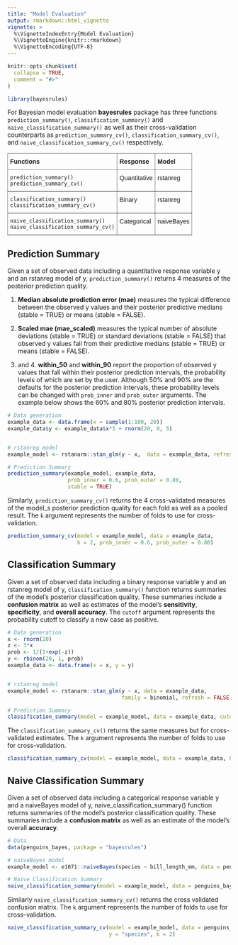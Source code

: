 ```yaml
---
title: "Model Evaluation"
output: rmarkdown::html_vignette
vignette: >
  %\VignetteIndexEntry{Model Evaluation}
  %\VignetteEngine{knitr::rmarkdown}
  %\VignetteEncoding{UTF-8}
---
```


```r
knitr::opts_chunk$set(
  collapse = TRUE,
  comment = "#>"
)
```


```r
library(bayesrules)
```

For Bayesian model evaluation **bayesrules** package has three functions `prediction_summary()`, 
`classification_summary()` and `naive_classification_summary()` as well as their cross-validation counterparts as `prediction_summary_cv()`, `classification_summary_cv()`, and `naive_classification_summary_cv()` respectively. 


<style type="text/css">
.tg  {border-collapse:collapse;border-spacing:0;}
.tg td{border-color:black;border-style:solid;border-width:1px;font-family:Arial, sans-serif;font-size:14px;
  overflow:hidden;padding:10px 5px;word-break:normal;}
.tg th{border-color:black;border-style:solid;border-width:1px;font-family:Arial, sans-serif;font-size:14px;
  font-weight:normal;overflow:hidden;padding:10px 5px;word-break:normal;}
.tg .tg-0pky{border-color:inherit;text-align:left;vertical-align:top}
</style>
<table class="tg">
<thead>
  <tr>
    <th class="tg-0pky">**Functions**</th>
    <th class="tg-0pky">**Response**</th>
    <th class="tg-0pky">**Model**</th>
  </tr>
</thead>
<tbody>
  <tr>
    <td class="tg-0pky">`prediction_summary()`<br>`prediction_summary_cv()`</td>
    <td class="tg-0pky">Quantitative</td>
    <td class="tg-0pky">rstanreg</td>
  </tr>
  <tr>
    <td class="tg-0pky">`classification_summary()`<br>`classification_summary_cv()`</td>
    <td class="tg-0pky">Binary</td>
    <td class="tg-0pky">rstanreg</td>
  </tr>
  <tr>
    <td class="tg-0pky">`naive_classification_summary()`<br>`naive_classification_summary_cv()`</td>
    <td class="tg-0pky">Categorical</td>
    <td class="tg-0pky">naiveBayes</td>
  </tr>
</tbody>
</table>

## Prediction Summary

Given a set of observed data including a quantitative response variable y and an rstanreg model of y, `prediction_summary()` returns 4 measures of the posterior prediction quality. 

1. **Median absolute prediction error (mae)** measures the typical difference between the observed y values and their posterior predictive medians (stable = TRUE) or means (stable = FALSE). 

2. **Scaled mae (mae_scaled)** measures the typical number of absolute deviations (stable = TRUE) or standard deviations (stable = FALSE) that observed y values fall from their predictive medians (stable = TRUE) or means (stable = FALSE). 

3. and 4. **within_50** and **within_90** report the proportion of observed y values that fall within their posterior prediction intervals, the probability levels of which are set by the user. 
Although 50% and 90% are the defaults for the posterior prediction intervals, these probability levels can be changed with `prob_inner` and `prob_outer` arguments. 
The example below shows the 60% and 80% posterior prediction intervals.

```r
# Data generation
example_data <- data.frame(x = sample(1:100, 20)) 
example_data$y <- example_data$x*3 + rnorm(20, 0, 5)


# rstanreg model
example_model <- rstanarm::stan_glm(y ~ x,  data = example_data, refresh = FALSE)

# Prediction Summary
prediction_summary(example_model, example_data, 
                   prob_inner = 0.6, prob_outer = 0.80, 
                   stable = TRUE)

```


Similarly, `prediction_summary_cv()` returns the 4 cross-validated measures of the model_s posterior prediction quality for each fold as well as a pooled result. 
The `k` argument represents the number of folds to use for cross-validation.

```r
prediction_summary_cv(model = example_model, data = example_data, 
                      k = 2, prob_inner = 0.6, prob_outer = 0.80)
```



## Classification Summary

Given a set of observed data including a binary response variable y and an rstanreg model of y, `classification_summary()` function returns summaries of the model's posterior classification quality. These summaries include a **confusion matrix** as well as estimates of the model's **sensitivity**, **specificity**, and **overall accuracy**.
The `cutoff` argument represents the probability cutoff to classify a new case as positive.

```r
# Data generation
x <- rnorm(20)
z <- 3*x
prob <- 1/(1+exp(-z))
y <- rbinom(20, 1, prob)
example_data <- data.frame(x = x, y = y)


# rstanreg model
example_model <- rstanarm::stan_glm(y ~ x, data = example_data, 
                                    family = binomial, refresh = FALSE)

# Prediction Summary
classification_summary(model = example_model, data = example_data, cutoff = 0.5)                   
```

The `classification_summary_cv()` returns the same measures but for cross-validated estimates.
The `k` argument represents the number of folds to use for cross-validation.


```r
classification_summary_cv(model = example_model, data = example_data, k = 2, cutoff = 0.5)                   
```


## Naive Classification Summary

Given a set of observed data including a categorical response variable y and a naiveBayes model of y, naive_classification_summary() function returns summaries of the model's posterior classification quality. These summaries include a **confusion matrix** as well as an estimate of the model's overall **accuracy**.

```r
# Data
data(penguins_bayes, package = "bayesrules")

# naiveBayes model
example_model <- e1071::naiveBayes(species ~ bill_length_mm, data = penguins_bayes)

# Naive Classification Summary
naive_classification_summary(model = example_model, data = penguins_bayes, y = "species")
```

Similarly `naive_classification_summary_cv()` returns the cross validated confusion matrix. 
The `k` argument represents the number of folds to use for cross-validation.


```r
naive_classification_summary_cv(model = example_model, data = penguins_bayes, 
                                y = "species", k = 2)
```


